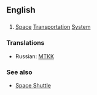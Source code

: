 ==English==
==={{initialism}}===

#[[Space]] [[Transportation]] [[System]]

===Translations===
*Russian: [[МТКК]]

===See also===
*[[Space Shuttle]]<!-- capitalised? -->